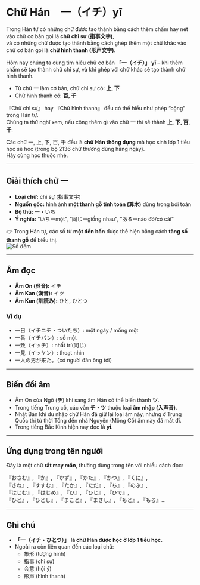 # Chữ Hán　一（イチ）yī

Trong Hán tự có những chữ được tạo thành bằng cách thêm chấm hay nét vào chữ cơ bản gọi là **chữ chỉ sự (指事文字)**,  
và có những chữ được tạo thành bằng cách ghép thêm một chữ khác vào chữ cơ bản gọi là **chữ hình thanh (形声文字)**.  

Hôm nay chúng ta cùng tìm hiểu chữ cơ bản **「一（イチ）」 yī** – khi thêm chấm sẽ tạo thành chữ chỉ sự, và khi ghép với chữ khác sẽ tạo thành chữ hình thanh.  

- Từ chữ **一** làm cơ bản, chữ chỉ sự có: **上, 下**  
- Chữ hình thanh có: **百, 千**  

『Chữ chỉ sự』 hay 『Chữ hình thanh』 đều có thể hiểu như phép “cộng” trong Hán tự.  
Chúng ta thử nghĩ xem, nếu cộng thêm gì vào chữ **一** thì sẽ thành **上, 下, 百, 千**.  

Các chữ 一, 上, 下, 百, 千 đều là **chữ Hán thông dụng** mà học sinh lớp 1 tiểu học sẽ học (trong bộ 2136 chữ thường dùng hằng ngày).  
Hãy cùng học thuộc nhé.  

---

## Giải thích chữ 一

- **Loại chữ:** chỉ sự (指事文字)  
- **Nguồn gốc:** hình ảnh **một thanh gỗ tính toán (算木)** dùng trong bói toán  
- **Bộ thủ:** 一・いち  
- **Ý nghĩa:** “いちーmột”, “同じーgiống nhau”, “あるーnào đó/có cái”  

👉 Trong Hán tự, các số từ **một đến bốn** được thể hiện bằng cách **tăng số thanh gỗ** để biểu thị.  
![Số đếm](http://huusennarare.cocolog-nifty.com/blog/images/2016/08/11/photo_12.jpg)

---

## Âm đọc

- **Âm On (呉音):** イチ  
- **Âm Kan (漢音):** イツ  
- **Âm Kun (訓読み):** ひと, ひとつ  

### Ví dụ
- 一日（イチニチ・ついたち）: một ngày / mồng một  
- 一番（イチバン）: số một  
- 一致（イッチ）: nhất trí(同じ)
- 一見（イッケン）: thoạt nhìn  
- 一人の男が来た。（có người đàn ông tới）

---

## Biến đổi âm
- Âm On của Ngô (**チ**) khi sang âm Hán có thể biến thành **ツ**.  
- Trong tiếng Trung cổ, các vần **チ・ツ** thuộc loại **âm nhập (入声音)**.  
- Nhật Bản khi du nhập chữ Hán đã giữ lại loại âm này, nhưng ở Trung Quốc thì từ thời Tống đến nhà Nguyên (Mông Cổ) âm này đã mất đi.  
- Trong tiếng Bắc Kinh hiện nay đọc là **yī**.  

---

## Ứng dụng trong tên người
Đây là một chữ **rất may mắn**, thường dùng trong tên với nhiều cách đọc:  

『おさむ』, 『か』, 『かず』, 『かた』, 『かつ』, 『くに』,  
『さね』, 『すすむ』, 『たか』, 『ただ』, 『ち』, 『のぶ』,  
『はじむ』, 『はじめ』, 『ひ』, 『ひじ』, 『ひで』,  
『ひと』, 『ひとし』, 『まこと』, 『まさし』, 『もと』, 『もろ』…  

---

## Ghi chú
- **「一（イチ・ひとつ）」 là chữ Hán được học ở lớp 1 tiểu học.**  
- Ngoài ra còn liên quan đến các loại chữ:  
  - 象形 (tượng hình)  
  - 指事 (chỉ sự)  
  - 会意 (hội ý)  
  - 形声 (hình thanh)  
